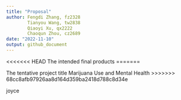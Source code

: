 ```yaml
---
title: "Proposal"
author: Fengdi Zhang, fz2328
        Tianyou Wang, tw2838
        Qiaoyi Xu, qx2222
        Chaoqun Zhou, cz2689
date: "2022-11-10"
output: github_document
---
```


<<<<<<< HEAD
The intended final products
=======

The tentative project title
Marijuana Use and Mental Health
>>>>>>> 68cc8afb97926aa8d164d359ba2418d788c8d34e



joyce